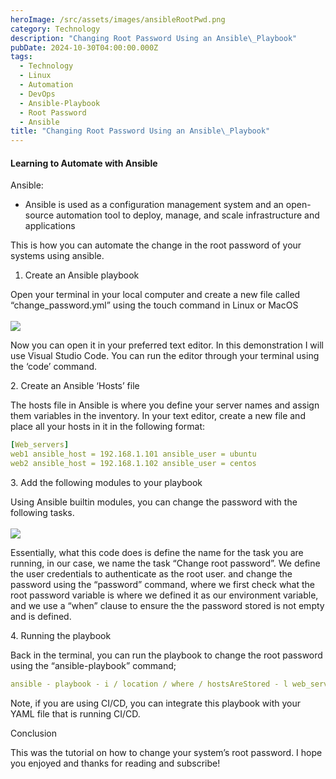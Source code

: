 ```yaml
---
heroImage: /src/assets/images/ansibleRootPwd.png
category: Technology
description: "Changing Root Password Using an Ansible\_Playbook"
pubDate: 2024-10-30T04:00:00.000Z
tags:
  - Technology
  - Linux
  - Automation
  - DevOps
  - Ansible-Playbook
  - Root Password
  - Ansible
title: "Changing Root Password Using an Ansible\_Playbook"
---
```


#### Learning to Automate with Ansible

Ansible:

* Ansible is used as a configuration management system and an open-source automation tool to deploy, manage, and scale infrastructure and applications

This is how you can automate the change in the root password of your systems using ansible.

1. Create an Ansible playbook

Open your terminal in your local computer and create a new file called “change\_password.yml” using the touch command in Linux or MacOS\
\
![](/src/assets/images/ansibleRootPwd.png)

Now you can open it in your preferred text editor. In this demonstration I will use Visual Studio Code. You can run the editor through your terminal using the ‘code’ command.

2\. Create an Ansible ‘Hosts’ file

The hosts file in Ansible is where you define your server names and assign them variables in the inventory. In your text editor, create a new file and place all your hosts in it in the following format:

```yaml
[Web_servers]
web1 ansible_host = 192.168.1.101 ansible_user = ubuntu
web2 ansible_host = 192.168.1.102 ansible_user = centos

```

3\. Add the following modules to your playbook

Using Ansible builtin modules, you can change the password with the following tasks.\
\
![](/src/assets/images/changeRootPwd.png)

Essentially, what this code does is define the name for the task you are running, in our case, we name the task “Change root password”. We define the user credentials to authenticate as the root user. and change the password using the “password” command, where we first check what the root password variable is where we defined it as our environment variable, and we use a “when” clause to ensure the the password stored is not empty and is defined.

4\. Running the playbook

Back in the terminal, you can run the playbook to change the root password using the “ansible-playbook” command;

```yaml
ansible - playbook - i / location / where / hostsAreStored - l web_servers change_password.yml
```

Note, if you are using CI/CD, you can integrate this playbook with your YAML file that is running CI/CD.

Conclusion

This was the tutorial on how to change your system’s root password. I hope you enjoyed and thanks for reading and subscribe!

